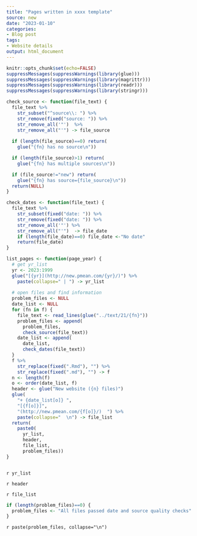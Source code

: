 ```yaml
---
title: "Pages written in xxxx template"
source: new
date: "2023-01-10"
categories:
- Blog post
tags:
- Website details
output: html_document
---
```


```r
knitr::opts_chunk$set(echo=FALSE)
suppressMessages(suppressWarnings(library(glue)))
suppressMessages(suppressWarnings(library(magrittr)))
suppressMessages(suppressWarnings(library(readr)))
suppressMessages(suppressWarnings(library(stringr)))
```

```r

check_source <- function(file_text) {
  file_text %>%
    str_subset("^source\\: ") %>%
    str_remove(fixed("source: ")) %>%
    str_remove_all('"')  %>%
    str_remove_all("'") -> file_source
  
  if (length(file_source)==0) return(
    glue("{fn} has no source\n"))

  if (length(file_source)>1) return(
    glue("{fn} has multiple sources\n")) 

  if (file_source!="new") return(
    glue("{fn} has source={file_source}\n"))
  return(NULL)
}

check_dates <- function(file_text) {
  file_text %>%
    str_subset(fixed("date: ")) %>%
    str_remove(fixed("date: ")) %>%
    str_remove_all('"') %>%
    str_remove_all("'")  -> file_date
    if (length(file_date)==0) file_date <-"No date"
    return(file_date)
}

list_pages <- function(page_year) {
  # get yr_list
  yr <- 2023:1999
  glue("[{yr}](http://new.pmean.com/{yr}/)") %>%
    paste(collapse=" | ") -> yr_list
  
  # open files and find information
  problem_files <- NULL
  date_list <- NULL
  for (fn in f) {
    file_text <- read_lines(glue("../text/21/{fn}"))
    problem_files <- append(
      problem_files,
      check_source(file_text))
    date_list <- append(
      date_list,
      check_dates(file_text))
  }
  f %>%
    str_replace(fixed(".Rmd"), "") %>%
    str_replace(fixed(".md"), "") -> f
  n <- length(f)
  o <- order(date_list, f)
  header <- glue("New website ({n} files)")
  glue(
    "+ {date_list[o]} ",
    "[{f[o]}]",
    "(http://new.pmean.com/{f[o]}/)  ") %>%
    paste(collapse="  \n") -> file_list
  return(
    paste0(
      yr_list,
      header,
      file_list, 
      problem_files))
}
```

```r

```

`r yr_list`

`r header`

`r file_list`

```r
if (length(problem_files)==0) {
  problem_files <- "All files passed date and source quality checks"
}
```

`r paste(problem_files, collapse="\n")`
